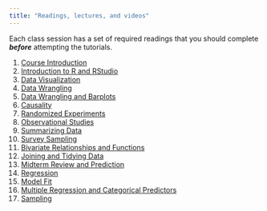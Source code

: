 ```yaml
---
title: "Readings, lectures, and videos"
---
```


 

Each class session has a set of required readings that you should complete ***before*** attempting the tutorials. 


1. [Course Introduction](/slides/01_intro_handout.pdf)
2. [Introduction to R and RStudio](/slides/02_rintro_data_viz_handout.pdf)
3. [Data Visualization](/slides/03_data_viz_handout.pdf)
4. [Data Wrangling](/slides/04_data_wrangling_handout.pdf)
5. [Data Wrangling and Barplots](/slides/05_data_wrangling_handout.pdf)
6. [Causality](/slides/06_causality_handout.pdf)
7. [Randomized Experiments](/slides/07_rand_exp_handout.pdf)
8. [Observational Studies](/slides/08_obs_studies_handout.pdf)
9. [Summarizing Data](/slides/09_summarizing_data_handout.pdf)
10. [Survey Sampling](/slides/10_survey_sampling_handout.pdf)
11. [Bivariate Relationships and Functions](/slides/11_bivariate_handout.pdf)
12. [Joining and Tidying Data](/slides/12_tidy_joins_handout.pdf)
13. [Midterm Review and Prediction](/slides/13_prediction_handout.pdf)
14. [Regression](/slides/14_regression_handout.pdf)
15. [Model Fit](/slides/15_regression_ii_handout.pdf)
15. [Multiple Regression and Categorical Predictors](/slides/16_multiple_regression_handout.pdf)
15. [Sampling](/slides/17_sampling_handout.pdf)
